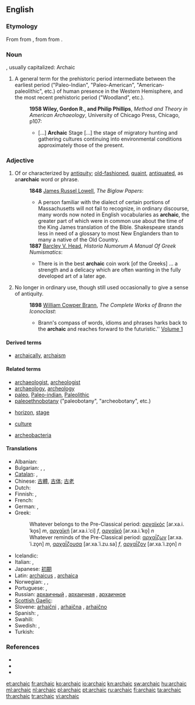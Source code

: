 ==English==

===Etymology===
From {{etyl|grc|en}} {{term|ἀρχαικός||old-fashioned|tr=arkhaikos|lang=grc|sc=polytonic}} from {{term|ἀρχαῖος||from the beginning, antiquated, ancient, old|tr=arkhaios|lang=grc|sc=polytonic}}, from {{term|ἀρχή||beginning, origin|tr=arkhē|lang=grc|sc=polytonic}} from {{term|ἄρχω||I am first|tr=arkhō|lang=grc|sc=polytonic}}.

===Noun===
{{en-noun}}, usually capitalized: Archaic
# {{archeology|US}} A general term for the prehistoric period intermediate between the earliest period ("Paleo-Indian", "Paleo-American", "American-paleolithic", etc.) of human presence in the Western Hemisphere, and the most recent prehistoric period ("Woodland", etc.).<!-- needs links to Wikipedia entries -->
#:'''1958 Wiley, Gordon R., and Philip Phillips''', ''Method and Theory in American Archaeology'', University of Chicago Press, Chicago, p107:
#:*[...] '''Archaic''' Stage [...] the stage of migratory hunting and gathering cultures continuing into environmental conditions approximately those of the present.

===Adjective===
{{en-adj}}

# Of or characterized by [[antiquity]]; [[old-fashioned]], [[quaint]], [[antiquated]], as an''' archaic''' word or phrase.
#:'''1848''' [[w:James Russel Lowell|James Russel Lowell]], ''The Biglow Papers'':
#:*A person familiar with the dialect of certain portions of Massachusetts will not fail to recognize, in ordinary discourse, many words now noted in English vocabularies as '''archaic''', the greater part of which were in common use about the time of the King James translation of the Bible.  Shakespeare stands less in need of a glossary to most New Englanders than to many a native of the Old Country.
#:'''1887''' [[w:Barcley V. Head|Barcley V. Head]], ''Historia Numorum A Manual Of Greek Numismatics'':
#:*There is in the best '''archaic''' coin work [of the Greeks] ... a strength and a delicacy which are often wanting in the fully developed art of a later age.
# {{context|of words}} No longer in ordinary use, though still used occasionally to give a sense of antiquity.
#: '''1898''' [[William Cowper Brann]], ''The Complete Works of Brann the Iconoclast'':
#:*Brann's compass of words, idioms and phrases harks back to the '''archaic''' and reaches forward to the futuristic.'' [http://etext.virginia.edu/etcbin/ot2www-pubeng?specfile=/texts/english/modeng/publicsearch/modengpub.o2w&act=surround&offset=106379045&tag=Brann,+William+Cowper:+The+Complete+Works+of+Brann+the+Iconoclast,+Volume+1,+1898&query=archaic&id=Bra1Ico Volume 1]

====Derived terms====
* [[archaically]], [[archaism]]

====Related terms====
* [[archaeologist]], [[archeologist]]
* [[archaeology]], [[archeology]]
* [[paleo]], [[Paleo-indian]], [[Paleolithic]]
* [[paleoethnobotany]] ("paleobotany", "archeobotany", etc.)
* {{archeology}} [[horizon]], [[stage]]
* {{anthropology}} [[culture]]
* [[archeobacteria]]

====Translations====
{{trans-top|old-fashioned or antiquated}}
* Albanian: {{t+|sq|arkaik|xs=Albanian}}
* Bulgarian: {{t+|bg|стар}},  {{t|bg|древен}},  {{t|bg|архаичен}}
* [[Catalan]]: {{t|ca|arcaic|m}},  {{t-|ca|arcaica|f}}
* Chinese: [[古體]], [[古体]]; [[古老]]
* Dutch: {{t+|nl|archaïsch}}
* Finnish: {{t-|fi|antiikkinen}}, {{t+|fi|vanhahtava}}
* French: {{t+|fr|archaïque|m|f}}
* German: {{t+|de|archaisch}}, {{t+|de|veraltet}}
* Greek:
*: Whatever belongs to the Pre-Classical period: [[αρχαϊκός]] [ar.xa.i.ˈko̞s] ''m'', [[αρχαϊκή]] [ar.xa.i.ˈci] ''f'', [[αρχαϊκό]] [ar.xa.i.ˈko̞] ''n''
*: Whatever reminds of the Pre-Classical period: [[αρχαΐζων]] [ar.xa.ˈi.zo̞n] ''m'', [[αρχαΐζουσα]] [ar.xa.ˈi.zu.sa] ''f'', [[αρχαΐζον]] [ar.xa.ˈi.zo̞n] ''n''
{{trans-mid}}
* Icelandic: {{t+|is|gamaldags}}
* Italian: {{t+|it|arcaico|m}}, {{t+|it|arcaica|f}}
* Japanese: [[初期]]
* Latin: [[archaicus]] {{m}}, [[archaica]] {{f}}
* Norwegian: {{t|no|arkaisk}},  {{t|no|gammeldags}},  {{t|no|foreldet}}
* Portuguese: {{t+|pt|arcaico|m}}, {{t-|pt|arcaica|f}}
* Russian: [[архаичный]] {{m}}, [[архаичная]] {{f}}, [[архаичное]] {{n}}
* [[Scottish Gaelic]]: {{t-|gd|àrsaidh|xs=Scottish Gaelic}}
* Slovene: [[arhaični]] {{m}}, [[arhaična]] {{f}}, [[arhaično]] {{n}}
* Spanish: {{t+|es|arcaico|m}}, {{t-|es|arcaica|f}}
* Swahili: {{t+|sw|dinari|xs=Swahili}}
* Swedish: {{t|sv|arkaisk}}, {{t+|sv|ålderdomlig}}
* Turkish: {{t+|tr|antik}}
{{trans-bottom}}

===References===
* {{R:Webster 1913}}
* {{R:Century 1914}}
* {{R:Oxford 1998}}

[[et:archaic]]
[[fr:archaic]]
[[ko:archaic]]
[[io:archaic]]
[[kn:archaic]]
[[sw:archaic]]
[[hu:archaic]]
[[ml:archaic]]
[[nl:archaic]]
[[pl:archaic]]
[[pt:archaic]]
[[ru:archaic]]
[[fi:archaic]]
[[ta:archaic]]
[[th:archaic]]
[[tr:archaic]]
[[vi:archaic]]
